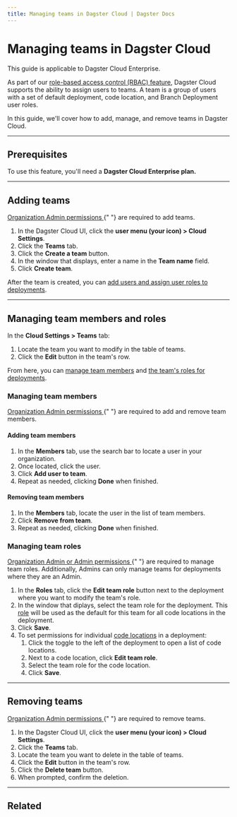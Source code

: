 ```yaml
---
title: Managing teams in Dagster Cloud | Dagster Docs
---
```


# Managing teams in Dagster Cloud

<Note>This guide is applicable to Dagster Cloud Enterprise.</Note>

As part of our [role-based access control (RBAC) feature](/dagster-cloud/account/managing-users/managing-user-roles-permissions), Dagster Cloud supports the ability to assign users to teams. A team is a group of users with a set of default deployment, code location, and Branch Deployment user roles.

In this guide, we'll cover how to add, manage, and remove teams in Dagster Cloud.

---

## Prerequisites

To use this feature, you'll need a **Dagster Cloud Enterprise plan.**

---

## Adding teams

<Note>
  <a href="/dagster-cloud/account/managing-users/managing-user-roles-permissions#teams">
    Organization Admin permissions
  </a>{" "}
  are required to add teams.
</Note>

1. In the Dagster Cloud UI, click the **user menu (your icon) > Cloud Settings**.
2. Click the **Teams** tab.
3. Click the **Create a team** button.
4. In the window that displays, enter a name in the **Team name** field.
5. Click **Create team**.

After the team is created, you can [add users and assign user roles to deployments](#managing-team-members-and-roles).

---

## Managing team members and roles

In the **Cloud Settings > Teams** tab:

1. Locate the team you want to modify in the table of teams.
2. Click the **Edit** button in the team's row.

From here, you can [manage team members](#managing-team-members) and [the team's roles for deployments](#managing-team-roles).

### Managing team members

<Note>
  <a href="/dagster-cloud/account/managing-users/managing-user-roles-permissions#teams">
    Organization Admin permissions
  </a>{" "}
  are required to add and remove team members.
</Note>

#### Adding team members

1. In the **Members** tab, use the search bar to locate a user in your organization.
2. Once located, click the user.
3. Click **Add user to team**.
4. Repeat as needed, clicking **Done** when finished.

#### Removing team members

1. In the **Members** tab, locate the user in the list of team members.
2. Click **Remove from team**.
3. Repeat as needed, clicking **Done** when finished.

### Managing team roles

<Note>
  <a href="/dagster-cloud/account/managing-users/managing-user-roles-permissions#teams">
    Organization Admin or Admin permissions
  </a>{" "}
  are required to manage team roles. Additionally, Admins can only manage teams
  for deployments where they are an Admin.
</Note>

1. In the **Roles** tab, click the **Edit team role** button next to the deployment where you want to modify the team's role.
2. In the window that diplays, select the team role for the deployment. This [role](/dagster-cloud/account/managing-users/managing-user-roles-permissions) will be used as the default for this team for all code locations in the deployment.
3. Click **Save**.
4. To set permissions for individual [code locations](/dagster-cloud/account/managing-users/managing-user-roles-permissions#code-locations) in a deployment:
   1. Click the toggle to the left of the deployment to open a list of code locations.
   2. Next to a code location, click **Edit team role**.
   3. Select the team role for the code location.
   4. Click **Save**.

---

## Removing teams

<Note>
  <a href="/dagster-cloud/account/managing-users/managing-user-roles-permissions#teams">
    Organization Admin permissions
  </a>{" "}
  are required to remove teams.
</Note>

1. In the Dagster Cloud UI, click the **user menu (your icon) > Cloud Settings**.
2. Click the **Teams** tab.
3. Locate the team you want to delete in the table of teams.
4. Click the **Edit** button in the team's row.
5. Click the **Delete team** button.
6. When prompted, confirm the deletion.

---

## Related

<ArticleList>
  <ArticleListItem
    href="/dagster-cloud/account/managing-users/managing-users"
    title="Managing users"
  ></ArticleListItem>
  <ArticleListItem
    href="/dagster-cloud/account/managing-users/managing-user-roles-permissions"
    title="Managing user roles and permissions"
  ></ArticleListItem>
  <ArticleListItem
    href="/dagster-cloud/account/authentication"
    title="SSO and SAML authentication"
  ></ArticleListItem>
</ArticleList>
